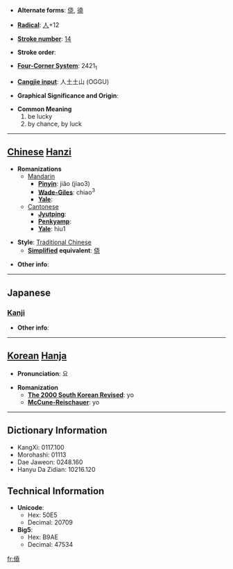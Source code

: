 * '''Alternate forms''': [[侥]], [[徺]]

* '''[[Wiktionary:Chinese radical index| Radical]]''': [[Wiktionary:Chinese radical index 人|人]]+12

* '''[[Wiktionary:Chinese total strokes index|Stroke number]]''': [[Wiktionary:Chinese total strokes index 14|14]]

* '''Stroke order''': 

* '''[[Wiktionary:Chinese four corner index|Four-Corner System]]''': 2421<sub>1</sub>

* '''[[Wiktionary:Chinese Cangjie index|Cangjie input]]''': 人土土山 (OGGU)

* '''Graphical Significance and Origin''': 

* '''Common Meaning'''
*#be lucky
*# by chance, by luck


----

== [[Chinese]] [[Hanzi]] ==

* '''Romanizations'''
** [[Mandarin]]
*** '''[[Pinyin]]''': jiǎo (jiao3)
*** '''[[Wade-Giles]]''': chiao<sup>3</sup>
*** '''[[Yale]]''': 
**[[Cantonese]]
***'''[[Jyutping]]''':
***'''[[Penkyamp]]''': 
***'''[[Yale]]''': hiu1

* '''Style''': [[Traditional Chinese]] 
** '''[[Simplified Chinese|Simplified]] equivalent''': [[侥]]

* '''Other info''': 

----

==Japanese==
===[[Kanji]]===
{{kanji|on readings=[[きょう]] (kyō), [[ぎょう]] (gyō)
|kun readings=[[ねがう]] (negau), [[もとめる]] (motomeru)
}}

* '''Other info''':  

----

== [[Korean]] [[Hanja]] ==

* '''Pronunciation''': 요

* '''Romanization'''
** '''[[The 2000 South Korean Revised Romanization|The 2000 South Korean Revised]]''': yo
** '''[[McCune-Reischauer]]''': yo

----

== Dictionary Information ==

* KangXi: 0117.100
* Morohashi: 01113
* Dae Jaweon: 0248.160
* Hanyu Da Zidian: 10216.120

== Technical Information ==

* '''Unicode''':
** Hex: 50E5
** Decimal: 20709
* '''Big5''':
** Hex: B9AE
** Decimal: 47534

[[fr:僥]]